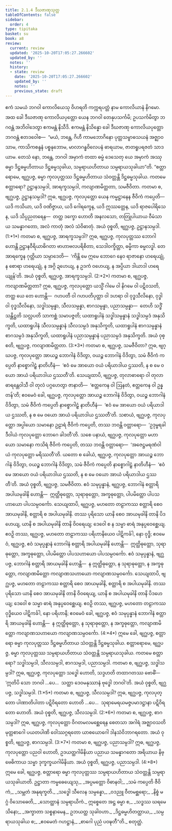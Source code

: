```yaml
---
title: 2.1.4 ဒီဃဇာဏုသုတ္တ
tableOfContents: false
sidebar:
  order: 4
type: tipitaka
basket: su
book: a8
review:
  current: review
  updated: '2025-10-20T17:05:27.266602'
  updated_by: ''
  notes: ''
  history:
  - state: review
    date: '2025-10-20T17:05:27.266602'
    updated_by: ''
    notes: ''
    previous_state: draft
---
```



<DynamicBreadcrumb />


<ReviewStatus review={frontmatter.review} showDetails={true} />

<HypothesisAnnotation frontmatter={frontmatter} />

<Division number="54" book="a8" e="ch" v="17" p="107">

<Paragraph number="563" book="a8">
ဧကံ သမယံ ဘဂဝါ ကောလိယေသု ဝိဟရတိ ကက္ကရပတ္တံ နာမ ကောလိယာနံ နိဂမော. အထ ခေါ ဒီဃဇာဏု ကောလိယပုတ္တော ယေန ဘဂဝါ တေနုပသင်္ကမိ; ဥပသင်္ကမိတွာ ဘဂဝန္တံ အဘိဝါဒေတွာ ဧကမန္တံ နိသီဒိ. ဧကမန္တံ နိသိန္နော ခေါ ဒီဃဇာဏု ကောလိယပုတ္တော ဘဂဝန္တံ ဧတဒဝေါစ—  “မယံ, ဘန္တေ, ဂိဟီ ကာမဘောဂိနော ပုတ္တသမ္ဗာဓသယနံ အဇ္ဈာဝသာမ, ကာသိကစန္ဒနံ ပစ္စနုဘောမ, မာလာဂန္ဓဝိလေပနံ ဓာရယာမ, ဇာတရူပရဇတံ သာဒယာမ. တေသံ နော, ဘန္တေ, ဘဂဝါ အမှာကံ တထာ ဓမ္မံ ဒေသေတု ယေ အမှာကံ အဿု ဓမ္မာ ဒိဋ္ဌဓမ္မဟိတာယ ဒိဋ္ဌဓမ္မသုခါယ, သမ္ပရာယဟိတာယ သမ္ပရာယသုခါယာ”တိ.
</Paragraph>

<Paragraph number="564" book="a8">
“စတ္တာရောမေ, ဗျဂ္ဃပဇ္ဇ, ဓမ္မာ ကုလပုတ္တဿ ဒိဋ္ဌဓမ္မဟိတာယ သံဝတ္တန္တိ ဒိဋ္ဌဓမ္မသုခါယ. ကတမေ စတ္တာရော? ဥဋ္ဌာနသမ္ပဒါ, အာရက္ခသမ္ပဒါ, ကလျာဏမိတ္တတာ, သမဇီဝိတာ. ကတမာ စ, ဗျဂ္ဃပဇ္ဇ, ဥဋ္ဌာနသမ္ပဒါ? ဣဓ, ဗျဂ္ဃပဇ္ဇ, ကုလပုတ္တော ယေန ကမ္မဋ္ဌာနေန ဇီဝိကံ ကပ္ပေတိ—  ယဒိ ကသိယာ, ယဒိ ဝဏိဇ္ဇာယ, ယဒိ ဂေါရက္ခေန, ယဒိ ဣဿတ္တေန, ယဒိ ရာဇပေါရိသေန, ယဒိ သိပ္ပညတရေန—  တတ္ထ ဒက္ခော ဟောတိ အနလသော, တတြုပါယာယ ဝီမံသာယ သမန္နာဂတော, အလံ ကာတုံ အလံ သံဝိဓာတုံ. အယံ ဝုစ္စတိ, ဗျဂ္ဃပဇ္ဇ, ဥဋ္ဌာနသမ္ပဒါ. (1:*1*)
</Paragraph>

<Paragraph number="565" book="a8">
ကတမာ စ, ဗျဂ္ဃပဇ္ဇ, အာရက္ခသမ္ပဒါ? ဣဓ, ဗျဂ္ဃပဇ္ဇ, ကုလပုတ္တဿ ဘောဂါ ဟောန္တိ ဥဋ္ဌာနဝီရိယာဓိဂတာ ဗာဟာဗလပရိစိတာ, သေဒါဝက္ခိတ္တာ, ဓမ္မိကာ ဓမ္မလဒ္ဓါ. တေ အာရက္ခေန ဂုတ္တိယာ သမ္ပာဒေတိ—  ‘ကိန္တိ မေ ဣမေ ဘောဂေ နေဝ ရာဇာနော ဟရေယျုံ, န စောရာ ဟရေယျုံ, န အဂ္ဂိ ဍဟေယျ, န ဥဒကံ ဝဟေယျ, န အပ္ပိယာ ဒါယာဒါ ဟရေယျုန်’တိ. အယံ ဝုစ္စတိ, ဗျဂ္ဃပဇ္ဇ, အာရက္ခသမ္ပဒါ. (2:*2*)
</Paragraph>

<Paragraph number="566" book="a8">
ကတမာ စ, ဗျဂ္ဃပဇ္ဇ, ကလျာဏမိတ္တတာ? ဣဓ, ဗျဂ္ဃပဇ္ဇ, ကုလပုတ္တော ယသ္မိံ ဂါမေ ဝါ နိဂမေ ဝါ ပဋိဝသတိ, တတ္ထ ယေ တေ ဟောန္တိ—  ဂဟပတီ ဝါ ဂဟပတိပုတ္တာ ဝါ ဒဟရာ ဝါ ဝုဒ္ဓသီလိနော, ဝုဒ္ဓါ ဝါ ဝုဒ္ဓသီလိနော, သဒ္ဓါသမ္ပန္နာ, သီလသမ္ပန္နာ, စာဂသမ္ပန္နာ, ပညာသမ္ပန္နာ—  တေဟိ သဒ္ဓိံ သန္တိဋ္ဌတိ သလ္လပတိ သာကစ္ဆံ သမာပဇ္ဇတိ; ယထာရူပါနံ သဒ္ဓါသမ္ပန္နာနံ သဒ္ဓါသမ္ပဒံ အနုသိက္ခတိ, ယထာရူပါနံ သီလသမ္ပန္နာနံ သီလသမ္ပဒံ အနုသိက္ခတိ, ယထာရူပါနံ စာဂသမ္ပန္နာနံ စာဂသမ္ပဒံ အနုသိက္ခတိ, ယထာရူပါနံ ပညာသမ္ပန္နာနံ ပညာသမ္ပဒံ အနုသိက္ခတိ. အယံ ဝုစ္စတိ, ဗျဂ္ဃပဇ္ဇ, ကလျာဏမိတ္တတာ. (3:*3*)
</Paragraph>

<Paragraph number="567" book="a8">
ကတမာ စ, ဗျဂ္ဃပဇ္ဇ, သမဇီဝိတာ? ဣဓ, ဗျဂ္ဃပဇ္ဇ, ကုလပုတ္တော အာယဉ္စ ဘောဂါနံ ဝိဒိတွာ, ဝယဉ္စ ဘောဂါနံ ဝိဒိတွာ, သမံ ဇီဝိကံ ကပ္ပေတိ နာစ္စောဂါဠှံ နာတိဟီနံ—  ‘ဧဝံ မေ အာယော ဝယံ ပရိယာဒါယ ဌဿတိ, န စ မေ ဝယော အာယံ ပရိယာဒါယ ဌဿတီ’တိ. သေယျထာပိ, ဗျဂ္ဃပဇ္ဇ, တုလာဓာရော ဝါ တုလာဓာရန္တေဝါသီ ဝါ တုလံ ပဂ္ဂဟေတွာ ဇာနာတိ—  ‘ဧတ္တကေန ဝါ ဩနတံ, ဧတ္တကေန ဝါ ဥန္နတန်’တိ; ဧဝမေဝံ ခေါ, ဗျဂ္ဃပဇ္ဇ, ကုလပုတ္တော အာယဉ္စ ဘောဂါနံ ဝိဒိတွာ, ဝယဉ္စ ဘောဂါနံ ဝိဒိတွာ, သမံ ဇီဝိကံ ကပ္ပေတိ နာစ္စောဂါဠှံ နာတိဟီနံ—  ‘ဧဝံ မေ အာယော ဝယံ ပရိယာဒါယ ဌဿတိ, န စ မေ ဝယော အာယံ ပရိယာဒါယ ဌဿတီ’တိ. သစာယံ, ဗျဂ္ဃပဇ္ဇ, ကုလပုတ္တော အပ္ပါယော သမာနော ဥဠာရံ ဇီဝိကံ ကပ္ပေတိ, တဿ ဘဝန္တိ ဝတ္တာရော—  ‘ဥဒုမ္ဗရခါဒီဝါယံ ကုလပုတ္တော ဘောဂေ ခါဒတီ’တိ. သစေ ပနာယံ, ဗျဂ္ဃပဇ္ဇ, ကုလပုတ္တော မဟာယော သမာနော ကသိရံ ဇီဝိကံ ကပ္ပေတိ, တဿ ဘဝန္တိ ဝတ္တာရော—  ‘အဇေဋ္ဌမရဏံဝါယံ ကုလပုတ္တော မရိဿတီ’တိ. ယတော စ ခေါယံ, ဗျဂ္ဃပဇ္ဇ, ကုလပုတ္တော အာယဉ္စ ဘောဂါနံ ဝိဒိတွာ, ဝယဉ္စ ဘောဂါနံ ဝိဒိတွာ, သမံ ဇီဝိကံ ကပ္ပေတိ နာစ္စောဂါဠှံ နာတိဟီနံ—  ‘ဧဝံ မေ အာယော ဝယံ ပရိယာဒါယ ဌဿတိ, န စ မေ ဝယော အာယံ ပရိယာဒါယ ဌဿတီ’တိ. အယံ ဝုစ္စတိ, ဗျဂ္ဃပဇ္ဇ, သမဇီဝိတာ.
</Paragraph>

<Paragraph number="568" book="a8">
ဧဝံ သမုပ္ပန္နာနံ, ဗျဂ္ဃပဇ္ဇ, ဘောဂါနံ စတ္တာရိ အပါယမုခါနိ ဟောန္တိ—  ဣတ္ထိဓုတ္တော, သုရာဓုတ္တော, အက္ခဓုတ္တော, ပါပမိတ္တော ပါပသဟာယော ပါပသမ္ပဝင်္ကော. သေယျထာပိ, ဗျဂ္ဃပဇ္ဇ, မဟတော တဠာကဿ စတ္တာရိ စေဝ အာယမုခါနိ, စတ္တာရိ စ အပါယမုခါနိ. တဿ ပုရိသော ယာနိ စေဝ အာယမုခါနိ တာနိ ပိဒဟေယျ, ယာနိ စ အပါယမုခါနိ တာနိ ဝိဝရေယျ; ဒေဝေါ စ န သမ္မာ ဓာရံ အနုပ္ပဝေစ္ဆေယျ. ဧဝဉှိ တဿ, ဗျဂ္ဃပဇ္ဇ, မဟတော တဠာကဿ ပရိဟာနိယေဝ ပါဋိကင်္ခါ, နော ဝုဒ္ဓိ; ဧဝမေဝံ, ဗျဂ္ဃပဇ္ဇ, ဧဝံ သမုပ္ပန္နာနံ ဘောဂါနံ စတ္တာရိ အပါယမုခါနိ ဟောန္တိ—  ဣတ္ထိဓုတ္တော, သုရာဓုတ္တော, အက္ခဓုတ္တော, ပါပမိတ္တော ပါပသဟာယော ပါပသမ္ပဝင်္ကော.
</Paragraph>

<Paragraph number="569" book="a8">
ဧဝံ သမုပ္ပန္နာနံ, ဗျဂ္ဃပဇ္ဇ, ဘောဂါနံ စတ္တာရိ အာယမုခါနိ ဟောန္တိ—  န ဣတ္ထိဓုတ္တော, န သုရာဓုတ္တော, န အက္ခဓုတ္တော, ကလျာဏမိတ္တော ကလျာဏသဟာယော ကလျာဏသမ္ပဝင်္ကော. သေယျထာပိ, ဗျဂ္ဃပဇ္ဇ, မဟတော တဠာကဿ စတ္တာရိ စေဝ အာယမုခါနိ, စတ္တာရိ စ အပါယမုခါနိ. တဿ ပုရိသော ယာနိ စေဝ အာယမုခါနိ တာနိ ဝိဝရေယျ, ယာနိ စ အပါယမုခါနိ တာနိ ပိဒဟေယျ; ဒေဝေါ စ သမ္မာ ဓာရံ အနုပ္ပဝေစ္ဆေယျ. ဧဝဉှိ တဿ, ဗျဂ္ဃပဇ္ဇ, မဟတော တဠာကဿ ဝုဒ္ဓိယေဝ ပါဋိကင်္ခါ, နော ပရိဟာနိ; ဧဝမေဝံ ခေါ, ဗျဂ္ဃပဇ္ဇ, ဧဝံ သမုပ္ပန္နာနံ ဘောဂါနံ စတ္တာရိ အာယမုခါနိ ဟောန္တိ—  န ဣတ္ထိဓုတ္တော, န သုရာဓုတ္တော, န အက္ခဓုတ္တော, ကလျာဏမိတ္တော ကလျာဏသဟာယော ကလျာဏသမ္ပဝင်္ကော. (4:*4*)
</Paragraph>

<Paragraph number="570" book="a8">
ဣမေ ခေါ, ဗျဂ္ဃပဇ္ဇ, စတ္တာရော ဓမ္မာ ကုလပုတ္တဿ ဒိဋ္ဌဓမ္မဟိတာယ သံဝတ္တန္တိ ဒိဋ္ဌဓမ္မသုခါယ.
</Paragraph>

<Paragraph number="571" book="a8">
စတ္တာရောမေ, ဗျဂ္ဃပဇ္ဇ, ဓမ္မာ ကုလပုတ္တဿ သမ္ပရာယဟိတာယ သံဝတ္တန္တိ သမ္ပရာယသုခါယ. ကတမေ စတ္တာရော? သဒ္ဓါသမ္ပဒါ, သီလသမ္ပဒါ, စာဂသမ္ပဒါ, ပညာသမ္ပဒါ.
</Paragraph>

<Paragraph number="572" book="a8">
ကတမာ စ, ဗျဂ္ဃပဇ္ဇ, သဒ္ဓါသမ္ပဒါ? ဣဓ, ဗျဂ္ဃပဇ္ဇ, ကုလပုတ္တော သဒ္ဓေါ ဟောတိ, သဒ္ဒဟတိ တထာဂတဿ ဗောဓိံ—  ‘ဣတိပိ သော ဘဂဝါ …ပေ…  သတ္ထာ ဒေဝမနုဿာနံ ဗုဒ္ဓေါ ဘဂဝါ’တိ. အယံ ဝုစ္စတိ, ဗျဂ္ဃပဇ္ဇ, သဒ္ဓါသမ္ပဒါ. (1:*5*)
</Paragraph>

<Paragraph number="573" book="a8">
ကတမာ စ, ဗျဂ္ဃပဇ္ဇ, သီလသမ္ပဒါ? ဣဓ, ဗျဂ္ဃပဇ္ဇ, ကုလပုတ္တော ပါဏာတိပါတာ ပဋိဝိရတော ဟောတိ …ပေ…  သုရာမေရယမဇ္ဇပမာဒဋ္ဌာနာ ပဋိဝိရတော ဟောတိ. အယံ ဝုစ္စတိ, ဗျဂ္ဃပဇ္ဇ, သီလသမ္ပဒါ. (2:*6*)
</Paragraph>

<Paragraph number="574" book="a8">
ကတမာ စ, ဗျဂ္ဃပဇ္ဇ, စာဂသမ္ပဒါ? ဣဓ, ဗျဂ္ဃပဇ္ဇ, ကုလပုတ္တော ဝိဂတမလမစ္ဆေရေန စေတသာ အဂါရံ အဇ္ဈာဝသတိ မုတ္တစာဂေါ ပယတပါဏိ ဝေါဿဂ္ဂရတော ယာစယောဂေါ ဒါနသံဝိဘာဂရတော. အယံ ဝုစ္စတိ, ဗျဂ္ဃပဇ္ဇ, စာဂသမ္ပဒါ. (3:*7*)
</Paragraph>

<Paragraph number="575" book="a8">
ကတမာ စ, ဗျဂ္ဃပဇ္ဇ, ပညာသမ္ပဒါ? ဣဓ, ဗျဂ္ဃပဇ္ဇ, ကုလပုတ္တော ပညဝါ ဟောတိ, ဥဒယတ္ထဂါမိနိယာ ပညာယ သမန္နာဂတော အရိယာယ နိဗ္ဗေဓိကာယ သမ္မာ ဒုက္ခက္ခယဂါမိနိယာ. အယံ ဝုစ္စတိ, ဗျဂ္ဃပဇ္ဇ, ပညာသမ္ပဒါ. (4:*8*)
</Paragraph>

<Paragraph number="576" book="a8">
ဣမေ ခေါ, ဗျဂ္ဃပဇ္ဇ, စတ္တာရော ဓမ္မာ ကုလပုတ္တဿ သမ္ပရာယဟိတာယ သံဝတ္တန္တိ သမ္ပရာယသုခါယာတိ.
</Paragraph>

<Paragraph number="577" type="verses" book="a8">
ဥဋ္ဌာတာ ကမ္မဓေယျေသု,_  
_အပ္ပမတ္တော ဝိဓာနဝါ;_  
_သမံ ကပ္ပေတိ ဇီဝိကံ,_  
_သမ္ဘတံ အနုရက္ခတိ._  

</Paragraph>

<Paragraph number="578" type="verses" book="a8">
_သဒ္ဓေါ သီလေန သမ္ပန္နော,_  
_ဝဒညူ ဝီတမစ္ဆရော;_  
_နိစ္စံ မဂ္ဂံ ဝိသောဓေတိ,_  
_သောတ္ထာနံ သမ္ပရာယိကံ._  

</Paragraph>

<Paragraph number="579" book="a8">
ဣစ္စေတေ အဋ္ဌ ဓမ္မာ စ,_  
_သဒ္ဓဿ ဃရမေသိနော;_  
_အက္ခာတာ သစ္စနာမေန,_  
ဥဘယတ္ထ သုခါဝဟာ._  

</Paragraph>

<Paragraph number="580" type="verses" book="a8">
_ဒိဋ္ဌဓမ္မဟိတတ္ထာယ,_  
_သမ္ပရာယသုခါယ စ;_  
_ဧဝမေတံ ဂဟဋ္ဌာနံ,_  
_စာဂေါ ပုညံ ပဝဍ္ဎတီ”တိ._  


</Paragraph>
</Division>

<Paragraph number="581" type="center" book="a8">
စတုတ္ထံ.
</Paragraph>